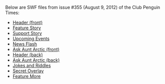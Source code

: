 Below are SWF files from issue #355 (August 9, 2012) of the Club Penguin Times:

*[[Media:News355HeaderFront.swf|Header (front)]]
*[[Media:News355FeatureStory.swf|Feature Story]]
*[[Media:News355SupportStory.swf|Support Story]]
*[[Media:News355UpcomingEvents.swf|Upcoming Events]]
*[[Media:News355NewsFlash.swf|News Flash]]
*[[Media:News355AskAuntArcticFront.swf|Ask Aunt Arctic (front)]]
*[[Media:News355HeaderBack.swf|Header (back)]]
*[[Media:News355AskAuntArcticBack.swf|Ask Aunt Arctic (back)]]
*[[Media:News355JokesAndRiddles.swf|Jokes and Riddles]]
*[[Media:News355SecretOverlay.swf|Secret Overlay]]
*[[Media:News355FeatureMore.swf|Feature More]]